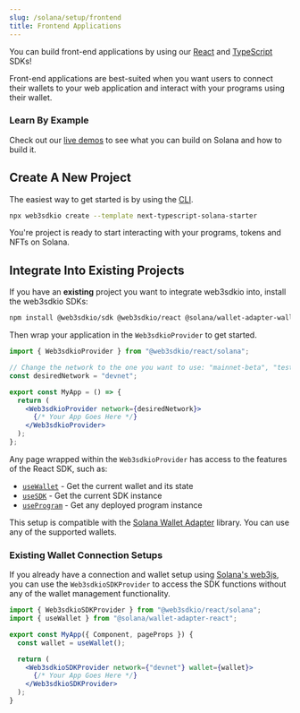 ```yaml
---
slug: /solana/setup/frontend
title: Frontend Applications
---
```



You can build front-end applications by using our [React](/react) and [TypeScript](/typescript) SDKs!

Front-end applications are best-suited when you want users to connect their wallets to your web application and interact with your programs using their wallet.

### Learn By Example

Check out our [live demos](https://solana-hub.web3sdkio-template.com/) to see what you can build on Solana and how to build it.

<div className="row" style={{ marginTop: 24 }}>
  <div className="col col--4" style={{ padding: 8 }}>
    <QuickstartCard
      name="Claim an NFT Drop"
      link="https://solana-hub.web3sdkio-template.com/nft-drop"
      image="/assets/icons/drop.png"
    />
  </div>
  <div className="col col--4" style={{ padding: 8 }}>
    <QuickstartCard
      name="Mint & Display NFTs"
      link="https://solana-hub.web3sdkio-template.com/nft-collection"
      image="/assets/icons/nft.png"
    />
  </div>
  <div className="col col--4" style={{ padding: 8 }}>
    <QuickstartCard
      name="Mint & Display Tokens"
      link="https://solana-hub.web3sdkio-template.com/token"
      image="/assets/icons/token.png"
    />
  </div>
</div>

## Create A New Project

The easiest way to get started is by using the [CLI](https://github.com/web3sdkio/web3sdkio-cli).

```bash
npx web3sdkio create --template next-typescript-solana-starter
```

You're project is ready to start interacting with your programs, tokens and NFTs on Solana.

<QuickstartCard
  name="Continue to the Interact with Programs section"
  link="/solana/programs"
  image="/assets/icons/education.png"
/>

## Integrate Into Existing Projects

If you have an **existing** project you want to integrate web3sdkio into, install the web3sdkio SDKs:

```bash npm2yarn
npm install @web3sdkio/sdk @web3sdkio/react @solana/wallet-adapter-wallets @solana/wallet-adapter-react
```

Then wrap your application in the `Web3sdkioProvider` to get started.

```jsx
import { Web3sdkioProvider } from "@web3sdkio/react/solana";

// Change the network to the one you want to use: "mainnet-beta", "testnet", "devnet", "localhost" or your own RPC endpoint
const desiredNetwork = "devnet";

export const MyApp = () => {
  return (
    <Web3sdkioProvider network={desiredNetwork}>
      {/* Your App Goes Here */}
    </Web3sdkioProvider>
  );
};
```

Any page wrapped within the `Web3sdkioProvider` has access to the features of the React SDK, such as:

- [`useWallet`](https://solana-labs.github.io/wallet-adapter/#usage) - Get the current wallet and its state
- [`useSDK`](/react/solana/react.usesdk) - Get the current SDK instance
- [`useProgram`](/react/solana/react.useprogram) - Get any deployed program instance

This setup is compatible with the [Solana Wallet Adapter](https://github.com/solana-labs/wallet-adapter) library. You can use any of the supported wallets.

### Existing Wallet Connection Setups

If you already have a connection and wallet setup using [Solana's web3js](https://solana-labs.github.io/solana-web3.js/),
you can use the `Web3sdkioSDKProvider` to access the SDK functions without any of the wallet management functionality.

```jsx
import { Web3sdkioSDKProvider } from "@web3sdkio/react/solana";
import { useWallet } from "@solana/wallet-adapter-react";

export const MyApp({ Component, pageProps }) {
  const wallet = useWallet();

  return (
    <Web3sdkioSDKProvider network={"devnet"} wallet={wallet}>
      {/* Your App Goes Here */}
    </Web3sdkioSDKProvider>
  );
}
```
